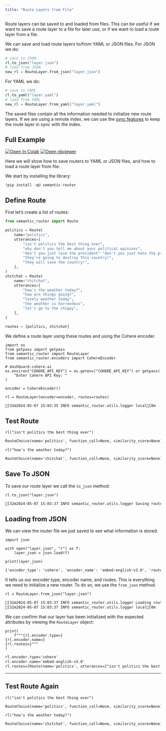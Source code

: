 ```yaml
---
title: "Route Layers from File"
---
```


Route layers can be saved to and loaded from files. This can be useful if
we want to save a route layer to a file for later use, or if we want to
load a route layer from a file.

We can save and load route layers to/from YAML or JSON files. For JSON we
do:

```python
# save to JSON
rl.to_json("layer.json")
# load from JSON
new_rl = RouteLayer.from_json("layer.json")
```

For YAML we do:

```python
# save to YAML
rl.to_yaml("layer.yaml")
# load from YAML
new_rl = RouteLayer.from_yaml("layer.yaml")
```

The saved files contain all the information needed to initialize new
route layers. If we are using a remote index, we can use the
[sync features](sync.html) to keep the route layer in sync with the index.

## Full Example

[![Open In Colab](https://colab.research.google.com/assets/colab-badge.svg)](https://colab.research.google.com/github/aurelio-labs/semantic-router/blob/main/docs/01-save-load-from-file.ipynb) [![Open nbviewer](https://raw.githubusercontent.com/pinecone-io/examples/master/assets/nbviewer-shield.svg)](https://nbviewer.org/github/aurelio-labs/semantic-router/blob/main/docs/01-save-load-from-file.ipynb)

Here we will show how to save routers to YAML or JSON files, and how to
load a route layer from file.

We start by installing the library:

```none
!pip install -qU semantic-router
```

## Define Route

First let’s create a list of routes:

```python
from semantic_router import Route

politics = Route(
    name="politics",
    utterances=[
        "isn't politics the best thing ever",
        "why don't you tell me about your political opinions",
        "don't you just love the president" "don't you just hate the president",
        "they're going to destroy this country!",
        "they will save the country!",
    ],
)
chitchat = Route(
    name="chitchat",
    utterances=[
        "how's the weather today?",
        "how are things going?",
        "lovely weather today",
        "the weather is horrendous",
        "let's go to the chippy",
    ],
)

routes = [politics, chitchat]
```

We define a route layer using these routes and using the Cohere encoder.

```ipython3
import os
from getpass import getpass
from semantic_router import RouteLayer
from semantic_router.encoders import CohereEncoder

# dashboard.cohere.ai
os.environ["COHERE_API_KEY"] = os.getenv("COHERE_API_KEY") or getpass(
    "Enter Cohere API Key: "
)

encoder = CohereEncoder()

rl = RouteLayer(encoder=encoder, routes=routes)
```

```default
[32m2024-05-07 15:03:35 INFO semantic_router.utils.logger local[0m
```

## Test Route

```ipython3
rl("isn't politics the best thing ever")
```

```default
RouteChoice(name='politics', function_call=None, similarity_score=None)
```

```ipython3
rl("how's the weather today?")
```

```default
RouteChoice(name='chitchat', function_call=None, similarity_score=None)
```

## Save To JSON

To save our route layer we call the `to_json` method:

```ipython3
rl.to_json("layer.json")
```

```default
[32m2024-05-07 15:03:37 INFO semantic_router.utils.logger Saving route config to layer.json[0m
```

## Loading from JSON

We can view the router file we just saved to see what information is
stored.

```ipython3
import json

with open("layer.json", "r") as f:
    layer_json = json.load(f)

print(layer_json)
```

```default
{'encoder_type': 'cohere', 'encoder_name': 'embed-english-v3.0', 'routes': [{'name': 'politics', 'utterances': ["isn't politics the best thing ever", "why don't you tell me about your political opinions", "don't you just love the presidentdon't you just hate the president", "they're going to destroy this country!", 'they will save the country!'], 'description': None, 'function_schemas': None, 'llm': None, 'score_threshold': 0.3}, {'name': 'chitchat', 'utterances': ["how's the weather today?", 'how are things going?', 'lovely weather today', 'the weather is horrendous', "let's go to the chippy"], 'description': None, 'function_schemas': None, 'llm': None, 'score_threshold': 0.3}]}
```

It tells us our encoder type, encoder name, and routes. This is
everything we need to initialize a new router. To do so, we use the
`from_json` method.

```ipython3
rl = RouteLayer.from_json("layer.json")
```

```default
[32m2024-05-07 15:03:37 INFO semantic_router.utils.logger Loading route config from layer.json[0m
[32m2024-05-07 15:03:37 INFO semantic_router.utils.logger local[0m
```

We can confirm that our layer has been initialized with the expected
attributes by viewing the `RouteLayer` object:

```ipython3
print(
    f"""{rl.encoder.type=}
{rl.encoder.name=}
{rl.routes=}"""
)
```

```default
rl.encoder.type='cohere'
rl.encoder.name='embed-english-v3.0'
rl.routes=[Route(name='politics', utterances=["isn't politics the best thing ever", "why don't you tell me about your political opinions", "don't you just love the presidentdon't you just hate the president", "they're going to destroy this country!", 'they will save the country!'], description=None, function_schemas=None, llm=None, score_threshold=0.3), Route(name='chitchat', utterances=["how's the weather today?", 'how are things going?', 'lovely weather today', 'the weather is horrendous', "let's go to the chippy"], description=None, function_schemas=None, llm=None, score_threshold=0.3)]
```

---

## Test Route Again

```ipython3
rl("isn't politics the best thing ever")
```

```default
RouteChoice(name='politics', function_call=None, similarity_score=None)
```

```ipython3
rl("how's the weather today?")
```

```default
RouteChoice(name='chitchat', function_call=None, similarity_score=None)
```
